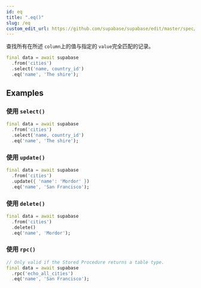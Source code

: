 ```yaml
---
id: eq
title: ".eq()"
slug: /eq
custom_edit_url: https://github.com/supabase/supabase/edit/master/spec/supabase_dart_v1.yml
---
```


查找所有在所述 `column`上的值与指定的 `value`完全匹配的记录。


```dart
final data = await supabase
  .from('cities')
  .select('name, country_id')
  .eq('name', 'The shire');
```


















## Examples

### 使用 `select()`



```dart
final data = await supabase
  .from('cities')
  .select('name, country_id')
  .eq('name', 'The shire');
```

### 使用 `update()`



```dart
final data = await supabase
  .from('cities')
  .update({ 'name': 'Mordor' })
  .eq('name', 'San Francisco');
```

### 使用 `delete()`



```dart
final data = await supabase
  .from('cities')
  .delete()
  .eq('name', 'Mordor');
```

### 使用 `rpc()`



```dart
// Only valid if the Stored Procedure returns a table type.
final data = await supabase
  .rpc('echo_all_cities')
  .eq('name', 'San Francisco');
```